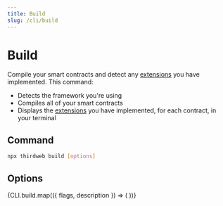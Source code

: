 ```yaml
---
title: Build
slug: /cli/build
---
```



# Build

Compile your smart contracts and detect any [extensions](/solidity/extensions) you have implemented. This command:

- Detects the framework you're using
- Compiles all of your smart contracts
- Displays the [extensions](/solidity/extensions) you have implemented, for each contract, in your terminal

## Command

```bash
npx thirdweb build [options]
```

## Options

<div>
  {CLI.build.map(({ flags, description }) => (
    <CLIOptions flags={flags} description={description} />
  ))}
</div>
